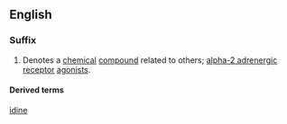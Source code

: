 ==English==

===Suffix===
{{head|en}}

# {{context|chemistry|lang=en}} Denotes a [[chemical]] [[compound]] related to others; [[alpha-2 adrenergic receptor]] [[agonists]].

====Derived terms====
{{suffixsee|en}}

[[Category:English suffixes|idine]]